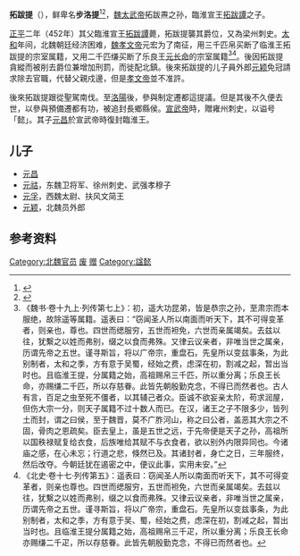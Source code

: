 '''拓跋提'''（{{bd|5世紀||494年|catIdx=t}}），鲜卑名'''步洛提'''<ref>{{Cite book | author = 贾振林编著 | title = 《文化安丰》 | location =郑州 | publisher = 大象出版社  | date=2011年11月 | pages =239-240 |ISBN =978-7-5347-6898-9| accessdate = 2017-01-12 | url =| quote = }}</ref><ref>{{Cite book | author = 赵君平，赵文成编 | title = 《秦晋豫新出墓志搜佚续编》 | location =北京| publisher = 国家图书馆出版社 | date=2015.07 | pages=123|ISBN =978-7-5013-5598-3| accessdate = 2018-02-19 | url = | language= zh-hant| quote = }}</ref>，[[魏太武帝|魏太武帝]]拓跋燾之孙，臨淮宣王[[拓跋譚|拓跋譚]]之子。

[[正平_(北魏)|正平]]二年（452年）其父臨淮宣王[[拓跋譚|拓跋譚]]薨，拓跋提襲其爵位，又為梁州刺史。[[太和_(北魏)|太和]]年间，北魏朝廷经济困难，[[魏孝文帝|魏孝文帝]]元宏为了南征，用三千匹帛买断了临淮王拓跋提的宗室属籍，又用二千匹缣买断了乐良王[[元长命|元长命]]的宗室属籍<ref>《魏书·卷十九上·列传第七上》：初，遥大功昆弟，皆是恭宗之孙，至肃宗而本服绝，故除遥等属籍。遥表曰：“窃闻圣人所以南面而听天下，其不可得变革者，则亲也，尊也。四世而缌服穷，五世而袒免，六世而亲属竭矣。去兹以往，犹繫之以姓而弗别，缀之以食而弗殊。又律云议亲者，非唯当世之属亲，历谓先帝之五世。谨寻斯旨，将以广帝宗，重盘石。先皇所以变兹事条，为此别制者，太和之季，方有意于吴蜀，经始之费，虑深在初，割减之起，暂出当时也。且临淮王提，分属籍之始，高祖赐帛三千匹，所以重分离；乐良王长命，亦赐缣二千匹，所以存慈眷。此皆先朝殷勤克念，不得已而然者也。古人有言，百足之虫至死不僵者，以其辅己者众。臣诚不欲妄亲太阶，苟求润屋，但伤大宗一分，则天子属籍不过十数人而已。在汉，诸王之子不限多少，皆列土而封，谓之曰侯，至于魏晋，莫不广胙河山，称之曰公者，盖恶其大宗之不固，骨肉之恩疏矣。臣去皇上，虽是五世之远，于先帝便是天子之孙，高祖所以国秩禄赋复给衣食，后族唯给其赋不与衣食者，欲以别外内限异同也。今诸庙之感，在心未忘；行道之悲，倏然已及。其诸封者，身亡之日，三年服终，然后改夺。今朝廷犹在遏密之中，便议此事，实用未安。”</ref><ref>《北史·卷十七·列传第五》：遥表曰：窃闻圣人所以南面而听天下，其不可得变革者，则亲也尊也。四世而缌服穷，五世而袒免，六世而亲属竭矣。去兹以往，犹繫之以姓而弗别，缀之以食而弗殊。又律云议亲者，非唯当世之属亲，历谓先帝之五世。谨寻斯旨，将以广帝宗，重盘石。先皇所以变兹事条，为此别制者，太和之季，方有意于吴、蜀，经始之费，虑深在初，割减之起，暂出当时也。且临淮王提分属籍之始，高祖赐帛三千疋，所以重分离；乐良王长命亦赐缣二千疋，所以存慈眷。此皆先朝殷勤克念，不得已而然者也。</ref>。後因拓跋提貪縱而被削去爵位兼增加刑罰，而徙配北鎮。後來拓跋提的儿子員外郎[[元颖|元颖]]免冠請求除去官職，代替父親戍邊，但是[[元宏|孝文帝]]並不准許。

後來拓跋提跟從聖駕南伐。至[[洛陽|洛陽]]後，參與制定遷都這提議。但是其後不久便去世，以參與預備遷都有功，被追封長鄉縣侯。[[元恪|宣武帝]]時，贈雍州刺史，以谥号「懿」。其子[[元昌_(臨淮王)|元昌]]於宣武帝時復封臨淮王。

==儿子==
*[[元昌_(济南王)|元昌]]
*[[元祜|元祜]]，东魏卫将军、徐州刺史、武强孝穆子
*[[元孚|元孚]]，西魏太尉、扶风文简王
*[[元颖|元颖]]，北魏员外郎

==参考资料==
{{reflist}}

[[Category:北魏官员|Category:北魏官员]]
[[Category:北魏宗室王|废]]
[[Category:北魏县侯|赠]]
[[Category:諡懿|Category:諡懿]]